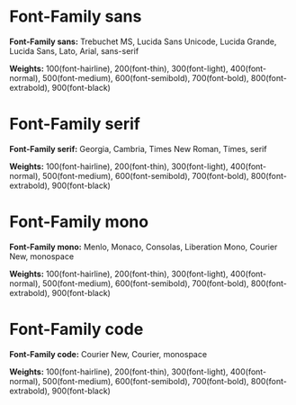 
<Meta title="Design System / Typography" />

# Font-Family sans

**Font-Family sans:** Trebuchet MS, Lucida Sans Unicode, Lucida Grande, Lucida Sans, Lato, Arial, sans-serif

**Weights:** 100(font-hairline), 200(font-thin), 300(font-light), 400(font-normal), 500(font-medium), 600(font-semibold), 700(font-bold), 800(font-extrabold), 900(font-black)



# Font-Family serif

**Font-Family serif:** Georgia, Cambria, Times New Roman, Times, serif

**Weights:** 100(font-hairline), 200(font-thin), 300(font-light), 400(font-normal), 500(font-medium), 600(font-semibold), 700(font-bold), 800(font-extrabold), 900(font-black)



# Font-Family mono

**Font-Family mono:** Menlo, Monaco, Consolas, Liberation Mono, Courier New, monospace

**Weights:** 100(font-hairline), 200(font-thin), 300(font-light), 400(font-normal), 500(font-medium), 600(font-semibold), 700(font-bold), 800(font-extrabold), 900(font-black)



# Font-Family code

**Font-Family code:** Courier New, Courier, monospace

**Weights:** 100(font-hairline), 200(font-thin), 300(font-light), 400(font-normal), 500(font-medium), 600(font-semibold), 700(font-bold), 800(font-extrabold), 900(font-black)